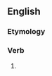 ==English==

===Etymology===
{{suffix|destroy|est|lang=en}}

===Verb===
{{head|en|verb form}}

# {{en-archaic second-person singular of|destroy}}